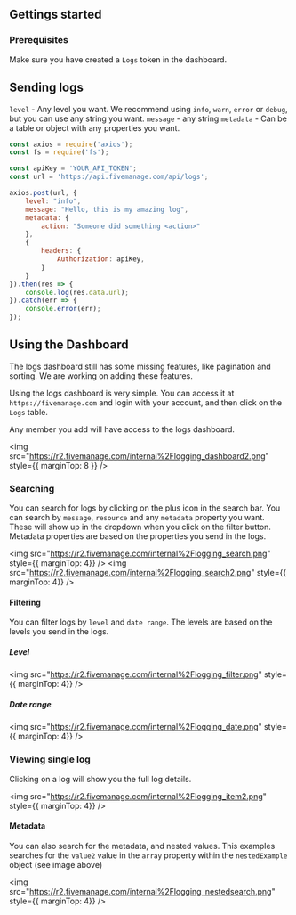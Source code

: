 
## Gettings started

### Prerequisites

Make sure you have created a `Logs` token in the dashboard.


## Sending logs

`level` - Any level you want. We recommend using `info`, `warn`, `error` or `debug`, but you can use any string you want.
`message` - any string
`metadata` - Can be a table or object with any properties you want. 

```js
const axios = require('axios');
const fs = require('fs');

const apiKey = 'YOUR_API_TOKEN';
const url = 'https://api.fivemanage.com/api/logs';

axios.post(url, {
    level: "info",
    message: "Hello, this is my amazing log",
    metadata: {
        action: "Someone did something <action>"
    },
    {
        headers: {
            Authorization: apiKey,
        }
    }
}).then(res => {
    console.log(res.data.url);
}).catch(err => {
    console.error(err);
});
```

## Using the Dashboard

<Callout type="warning">
    The logs dashboard still has some missing features, like pagination and sorting. We are working on adding these features.
</Callout>

Using the logs dashboard is very simple. You can access it at `https://fivemanage.com` and login with your account, and then click on the `Logs` table.

<Callout type="info">
    Any member you add will have access to the logs dashboard.
</Callout>

<img src="https://r2.fivemanage.com/internal%2Flogging_dashboard2.png" style={{ marginTop: 8 }} />

### Searching

You can search for logs by clicking on the plus icon in the search bar. You can search by `message`, `resource` and any `metadata` property you want. These will show up in the dropdown when you click on the filter button.
Metadata properties are based on the properties you send in the logs.

<img src="https://r2.fivemanage.com/internal%2Flogging_search.png" style={{ marginTop: 4}}  />
<img src="https://r2.fivemanage.com/internal%2Flogging_search2.png" style={{ marginTop: 4}}  />

#### Filtering

You can filter logs by `level` and `date range`. The levels are based on the levels you send in the logs.

##### Level

<img src="https://r2.fivemanage.com/internal%2Flogging_filter.png" style={{ marginTop: 4}}  />

##### Date range
<img src="https://r2.fivemanage.com/internal%2Flogging_date.png" style={{ marginTop: 4}}  />

### Viewing single log

Clicking on a log will show you the full log details.

<img src="https://r2.fivemanage.com/internal%2Flogging_item2.png" style={{ marginTop: 4}}  />


#### Metadata

You can also search for the metadata, and nested values. This examples searches for the `value2` value in the `array` property within the `nestedExample` object (see image above)

<img src="https://r2.fivemanage.com/internal%2Flogging_nestedsearch.png" style={{ marginTop: 4}}  />
